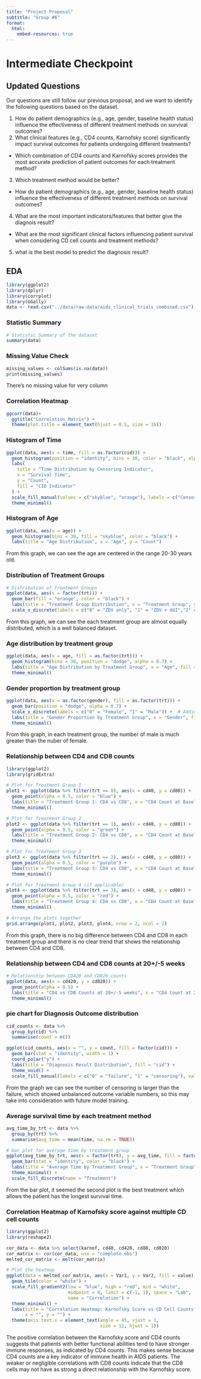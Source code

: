 ```yaml
---
title: "Project Proposal"
subtitle: "Group #6"
format:
  html:
    embed-resources: true
---
```

# Intermediate Checkpoint
## Updated Questions
Our questions are still follow our previous proposal, and we want to identify the following questions based on the dataset.

1. How do patient demographics (e.g., age, gender, baseline health status) influence the effectiveness of different treatment methods on survival outcomes?
2. What clinical features (e.g., CD4 counts, Karnofsky score) significantly impact survival outcomes for patients undergoing different treatments?
  - Which combination of CD4 counts and Karnofsky scores provides the most accurate prediction of patient outcomes for each treatment method?
3. Which treatment method would be better?
  - How do patient demographics (e.g., age, gender, baseline health status) influence the effectiveness of different treatment methods on survival outcomes?
4. What are the most important indicators/features that better give the diagnois result?
  - What are the most significant clinical factors influencing patient survival when considering CD cell counts and treatment methods?
5. what is the best model to predict the diagnosis result?

## EDA
```r
library(ggplot2)
library(dplyr)
library(corrplot)
library(GGally)
data <- read.csv("../data/raw-data/aids_clinical_trials_combined.csv")
```


### Statistic Summary
```r
# Statistic Summary of the dataset
summary(data)
```

### Missing Value Check
```r
missing_values <- colSums(is.na(data))
print(missing_values)
```
There's no missing value for very column

### Correlation Heatmap
```r
ggcorr(data)+
  ggtitle("Correlation Matrix") +
  theme(plot.title = element_text(hjust = 0.5, size = 16))
```

### Histogram of Time
```r
ggplot(data, aes(x = time, fill = as.factor(cid))) +
  geom_histogram(position = "identity", bins = 30, color = "black", alpha = 0.5) +
  labs(
    title = "Time Distribution by Censoring Indicator",
    x = "Survival Time",
    y = "Count",
    fill = "CID Indicator"
  ) +
  scale_fill_manual(values = c("skyblue", "orange"), labels = c("Censored (0)", "Failure (1)")) +
  theme_minimal()

```



### Histogram of Age
```r
ggplot(data, aes(x = age)) +
  geom_histogram(bins = 30, fill = "skyblue", color = "black") +
  labs(title = "Age Distribution", x = "Age", y = "Count")
```

From this graph, we can see the age are centered in the range 20-30 years old.


### Distribution of Treatment Groups
```r
# Distribution of Treatment Groups
ggplot(data, aes(x = factor(trt))) +
  geom_bar(fill = "orange", color = "black") +
  labs(title = "Treatment Group Distribution", x = "Treatment Group", y = "Number") +
  scale_x_discrete(labels = c("0" = "ZDV only", "1" = "ZDV + ddI","2" = "ZZDV + Zal", "3" = "ddI only"))
```
From this graph, we can see the each treatment group are almost equally distributed, which is a well balanced dataset.


### Age distribution by treatment group
```r
ggplot(data, aes(x = age, fill = as.factor(trt))) +
  geom_histogram(bins = 30, position = "dodge", alpha = 0.7) +
  labs(title = "Age Distribution by Treatment Group", x = "Age", fill = "Treatment Group") +
  theme_minimal()
```

### Gender proportion by treatment group
```r
ggplot(data, aes(x = as.factor(gender), fill = as.factor(trt))) +
  geom_bar(position = "dodge", alpha = 0.7) +
  scale_x_discrete(labels = c("0" = "Female", "1" = "Male")) +  # Adding labels for gender
  labs(title = "Gender Proportion by Treatment Group", x = "Gender", fill = "Treatment Group") +
  theme_minimal()
```
From this graph, in each treatment group, the number of male is much greater than the nuber of female.

### Relationship between CD4 and CD8 counts
```r
library(ggplot2)
library(gridExtra)

# Plot for Treatment Group 1
plot1 <- ggplot(data %>% filter(trt == 0), aes(x = cd40, y = cd80)) +
  geom_point(alpha = 0.5, color = "blue") +
  labs(title = "Treatment Group 1: CD4 vs CD8", x = "CD4 Count at Baseline", y = "CD8 Count at Baseline") +
  theme_minimal()

# Plot for Treatment Group 2
plot2 <- ggplot(data %>% filter(trt == 1), aes(x = cd40, y = cd80)) +
  geom_point(alpha = 0.5, color = "green") +
  labs(title = "Treatment Group 2: CD4 vs CD8", x = "CD4 Count at Baseline", y = "CD8 Count at Baseline") +
  theme_minimal()

# Plot for Treatment Group 3
plot3 <- ggplot(data %>% filter(trt == 2), aes(x = cd40, y = cd80)) +
  geom_point(alpha = 0.5, color = "purple") +
  labs(title = "Treatment Group 3: CD4 vs CD8", x = "CD4 Count at Baseline", y = "CD8 Count at Baseline") +
  theme_minimal()

# Plot for Treatment Group 4 (if applicable)
plot4 <- ggplot(data %>% filter(trt == 3), aes(x = cd40, y = cd80)) +
  geom_point(alpha = 0.5, color = "red") +
  labs(title = "Treatment Group 4: CD4 vs CD8", x = "CD4 Count at Baseline", y = "CD8 Count at Baseline") +
  theme_minimal()

# Arrange the plots together
grid.arrange(plot1, plot2, plot3, plot4, nrow = 2, ncol = 2)
```
From this graph, there is no big difference between CD4 and CD8 in each treatment group and there is no clear trend that shows the relationship between CD4 and CD8.

### Relationship between CD4 and CD8 counts at 20+/-5 weeks
```r
# Relationship between CD420 and CD820 counts
ggplot(data, aes(x = cd420, y = cd820)) +
  geom_point(alpha = 0.5) +
  labs(title = "CD4 vs CD8 Counts at 20+/-5 weeks", x = "CD4 Count at 20+/-5 weeks", y = "CD8 Count at 20+/-5 weeks") +
  theme_minimal()
```


### pie chart for Diagnosis Outcome distribution
```r
cid_counts <- data %>%
  group_by(cid) %>%
  summarise(count = n())

ggplot(cid_counts, aes(x = "", y = count, fill = factor(cid))) +
  geom_bar(stat = "identity", width = 1) +
  coord_polar("y") +
  labs(title = "Diagnosis Result Distribution", fill = "cid") +
  theme_void() +
  scale_fill_manual(labels = c("0" = "failure", "1" = "censoring"), values = c("0" = "lightblue", "1" = "orange"))
```
From the graph we can see the number of censoring is larger than the failure, which showed unbalanced outcome variable numbers, so this may take into consideration with future model training.


### Average survival time by each treatment method
```r
avg_time_by_trt <- data %>%
  group_by(trt) %>%
  summarise(avg_time = mean(time, na.rm = TRUE))

# bar plot for average time by treatment group
ggplot(avg_time_by_trt, aes(x = factor(trt), y = avg_time, fill = factor(trt))) +
  geom_bar(stat = "identity", color = "black") +
  labs(title = "Average Time by Treatment Group", x = "Treatment Group", y = "Average Time") +
  theme_minimal() +
  scale_fill_discrete(name = "Treatment")
```

From the bar plot, it seemed the second plot is the best treatment which allows the patient has the longest survival time.

### Correlation Heatmap of Karnofsky score against multiple CD cell counts
```r
library(ggplot2)
library(reshape2)

cor_data <- data %>% select(karnof, cd40, cd420, cd80, cd820)
cor_matrix <- cor(cor_data, use = "complete.obs")
melted_cor_matrix <- melt(cor_matrix)

# Plot the heatmap
ggplot(data = melted_cor_matrix, aes(x = Var1, y = Var2, fill = value)) +
  geom_tile(color = "white") +
  scale_fill_gradient2(low = "blue", high = "red", mid = "white", 
                       midpoint = 0, limit = c(-1, 1), space = "Lab", 
                       name = "Correlation") +
  theme_minimal() + 
  labs(title = "Correlation Heatmap: Karnofsky Score vs CD Cell Counts", 
       x = "", y = "") +
  theme(axis.text.x = element_text(angle = 45, vjust = 1, 
                                   size = 12, hjust = 1))
```

The positive correlation between the Karnofsky score and CD4 counts suggests that patients with better functional abilities tend to have stronger immune responses, as indicated by CD4 counts. This makes sense because CD4 counts are a key indicator of immune health in AIDS patients. The weaker or negligible correlations with CD8 counts indicate that the CD8 cells may not have as strong a direct relationship with the Karnofsky score.